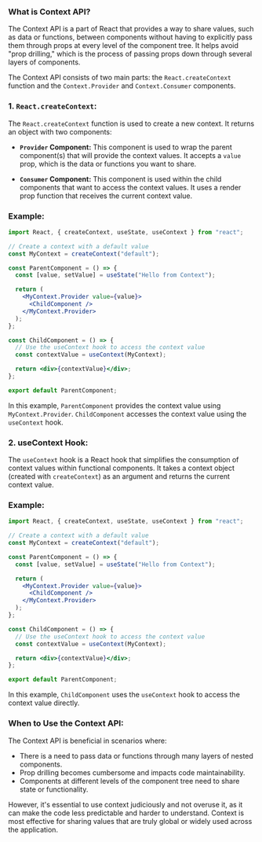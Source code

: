 ### What is Context API?

The Context API is a part of React that provides a way to share values, such as data or functions, between components without having to explicitly pass them through props at every level of the component tree. It helps avoid "prop drilling," which is the process of passing props down through several layers of components.

The Context API consists of two main parts: the `React.createContext` function and the `Context.Provider` and `Context.Consumer` components.

### 1. `React.createContext`:

The `React.createContext` function is used to create a new context. It returns an object with two components:

- **`Provider` Component:** This component is used to wrap the parent component(s) that will provide the context values. It accepts a `value` prop, which is the data or functions you want to share.

- **`Consumer` Component:** This component is used within the child components that want to access the context values. It uses a render prop function that receives the current context value.

### Example:

```jsx
import React, { createContext, useState, useContext } from "react";

// Create a context with a default value
const MyContext = createContext("default");

const ParentComponent = () => {
  const [value, setValue] = useState("Hello from Context");

  return (
    <MyContext.Provider value={value}>
      <ChildComponent />
    </MyContext.Provider>
  );
};

const ChildComponent = () => {
  // Use the useContext hook to access the context value
  const contextValue = useContext(MyContext);

  return <div>{contextValue}</div>;
};

export default ParentComponent;
```

In this example, `ParentComponent` provides the context value using `MyContext.Provider`. `ChildComponent` accesses the context value using the `useContext` hook.

### 2. useContext Hook:

The `useContext` hook is a React hook that simplifies the consumption of context values within functional components. It takes a context object (created with `createContext`) as an argument and returns the current context value.

### Example:

```jsx
import React, { createContext, useState, useContext } from "react";

// Create a context with a default value
const MyContext = createContext("default");

const ParentComponent = () => {
  const [value, setValue] = useState("Hello from Context");

  return (
    <MyContext.Provider value={value}>
      <ChildComponent />
    </MyContext.Provider>
  );
};

const ChildComponent = () => {
  // Use the useContext hook to access the context value
  const contextValue = useContext(MyContext);

  return <div>{contextValue}</div>;
};

export default ParentComponent;
```

In this example, `ChildComponent` uses the `useContext` hook to access the context value directly.

### When to Use the Context API:

The Context API is beneficial in scenarios where:

- There is a need to pass data or functions through many layers of nested components.
- Prop drilling becomes cumbersome and impacts code maintainability.
- Components at different levels of the component tree need to share state or functionality.

However, it's essential to use context judiciously and not overuse it, as it can make the code less predictable and harder to understand. Context is most effective for sharing values that are truly global or widely used across the application.

